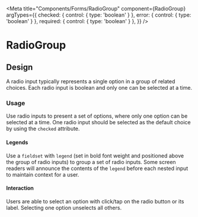 <!-- RadioGroup.stories.mdx -->


<Meta
  title="Components/Forms/RadioGroup"
  component={RadioGroup}
  argTypes={{
    checked: { control: { type: 'boolean' } },
    error: { control: { type: 'boolean' } },
    required: { control: { type: 'boolean' } },
  }}
/>

# RadioGroup

<Canvas>
  <Story story={stories.Default} />
</Canvas>

<ArgsTable of={RadioGroup} story="^" />

## Design

A radio input typically represents a single option in a group of related choices. Each radio input is boolean and only one can be selected at a time.

### Usage

Use radio inputs to present a set of options, where only one option can be selected at a time.
One radio input should be selected as the default choice by using the `checked` attribute.

#### Legends

Use a `fieldset` with `legend` (set in bold font weight and positioned above the group of radio inputs) to group a set of radio inputs. Some screen readers will announce the contents of the `legend` before each nested input to maintain context for a user.

#### Interaction

Users are able to select an option with click/tap on the radio button or its label.
Selecting one option unselects all others.
